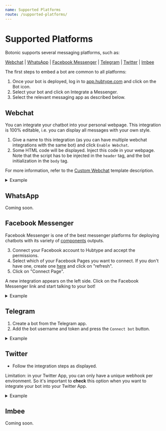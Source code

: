 ```yaml
---
name: Supported Platforms
route: /supported-platforms/
---
```






#  Supported Platforms

Botonic supports several messaging platforms, such as:

[Webchat](#webchat) | [WhatsApp](#whatsapp)  | [Facebook Messenger](#facebook-messenger) | [Telegram](#telegram) | [Twitter](#twitter) | [Imbee](#imbee)

The first steps to embed a bot are common to all platforms:

1. Once your bot is deployed, log in to [app.hubtype.com](https://app.hubtype.com/) and click on the Bot icon.
2. Select your bot and click on Integrate a Messenger.
3. Select the relevant messaging app as described below.

## Webchat

You can integrate your chatbot into your personal webpage. This integration is 100% editable, i.e. you can display all messages with your own style.

1. Give a name to this integration (as you can have multiple webchat integrations with the same bot) and click `Enable Webchat`.
2. Some HTML code will be displayed. Inject this code in your webpage. Note that the script has to be injected in the `header` tag, and the bot initialization in the `body` tag.

For more information, refer to the [Custom Webchat](/templates/template-custom-webchat) template description.

<details>
<summary>Example</summary>


<img
	src="https://botonic-doc-static.netlify.com/images/webchat_channel.png"
	style={{ display: 'block', margin: 'auto', maxWidth: '100%' }}
/>  

</details>

## WhatsApp

Coming soon.

## Facebook Messenger

Facebook Messenger is one of the best messenger platforms for deploying chatbots with its variety of [components](/concepts/components) outputs.

3. Connect your Facebook account to Hubtype and accept the permissions.
5. Select which of your Facebook Pages you want to connect. If you don't have one, create one [here](https://www.facebook.com/pages/create/) and click on "refresh".
6. Click on "Connect Page".

A new integration appears on the left side. Click on the Facebook Messenger link and start talking to your bot!

<details>
<summary>Example</summary>
<img
	src="https://botonic-doc-static.netlify.com/images/fb_channel.png"
	style={{ display: 'block', margin: 'auto', maxWidth: '100%' }}
/>

</details>

## Telegram

1. Create a bot from the Telegram app.
2. Add the bot username and token and press the `Connect bot` button.

<details>
<summary>Example</summary>

<img
	src="https://botonic-doc-static.netlify.com/images/tg_channel.png"
	style={{ display: 'block', margin: 'auto', maxWidth: '100%' }}
/>
</details>

## Twitter

- Follow the integration steps as displayed.

Limitation: in your Twitter App, you can only have a unique webhook per environment. So it's important to **check** this option when you want to integrate your bot into your Twitter App.

<details>
<summary>Example</summary>

<img
	src="https://botonic-doc-static.netlify.com/images/twitter_channel.png"
	style={{ display: 'block', margin: 'auto', maxWidth: '100%' }}
/>
</details>

## Imbee

Coming soon.
